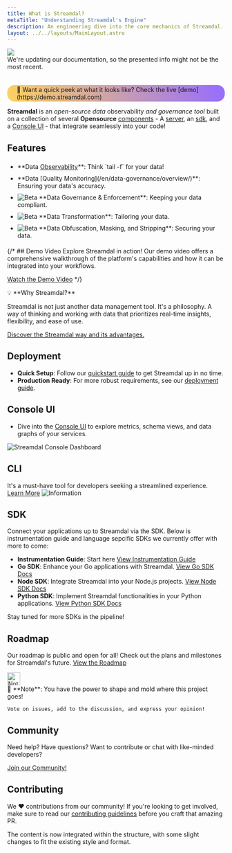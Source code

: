 ```yaml
---
title: What is Streamdal?
metaTitle: "Understanding Streamdal's Engine"
description: An engineering dive into the core mechanics of Streamdal.
layout: ../../layouts/MainLayout.astro
---
```



<div class="addl-wrapper">
<div class="addl">
<img src={information} class="uimage" />
<div class="addlcontent">
We're updating our documentation, so the presented info might not be the
most recent.
</div>
</div>
</div>

<br />
<br />

<div style="justify-content: center; display: flex;">
  <div style="background: linear-gradient(250deg, #956CFF, #FFD260); border-radius: 17px; padding: 2px; @media ">
    <div style="background-color: var(--color-purple-1000); display: inline-flex; padding-left: 20px; padding-right: 20px; border-radius: 15px;">
      📌 Want a quick peek at what it looks like? Check the live [demo](https://demo.streamdal.com)
    </div>
  </div>
</div>

**Streamdal** is an _open-source data_ observability _and governance tool_ built on a collection of several **Opensource** [components](/en/core-components/overview) - A [server](/en/core-components/server), an [sdk](/en/core-components/sdk), and a [Console UI](/en/core-components/console-ui) - that integrate seamlessly into your code!


## Features
<ul>
<li style="padding: 5px 0px 5px 0px;">**Data <a href="/en/resources-support/glossary#observability" class="pkeyword">Observability</a>**: Think `tail -f` for your data!</li>
<li style="padding: 5px 0px 5px 0px;">**Data [Quality Monitoring](/en/data-governance/overview/)**: Ensuring your data's accuracy.</li>
<li style="padding: 5px 0px 5px 0px;"><img src={beta} alt="Beta" style="display: inline" /> **Data Governance & Enforcement**: Keeping your data compliant.</li>
<li style="padding: 5px 0px 5px 0px;"><img src={beta} alt="Beta" style="display: inline" /> **Data Transformation**: Tailoring your data.</li>
<li style="padding: 5px 0px 5px 0px;"><img src={beta} alt="Beta" style="display: inline" /> **Data Obfuscation, Masking, and Stripping**: Securing your data.</li>
</ul>

{/* ## Demo Video
Explore Streamdal in action! Our demo video offers a comprehensive walkthrough of the platform's capabilities and how it can be integrated into your workflows.

[Watch the Demo Video](https://demo.streamdal.com/video) */}


<div class="callout-box">
   💡 **Why Streamdal?**
   
   Streamdal is not just another data management tool. It's a philosophy. A way of thinking and working with data that prioritizes real-time insights, flexibility, and ease of use. 
   
   [Discover the Streamdal way and its advantages.](https://streamdal.com/manifesto/)
</div>

## Deployment 
- **Quick Setup**: Follow our [quickstart guide](/en/getting-started/quickstart/) to get Streamdal up in no time.
- **Production Ready**: For more robust requirements, see our [deployment guide](/en/guides/instrumentation/).

## Console UI
- Dive into the [Console UI](/en/core-components/console-ui) to explore metrics, schema views, and data graphs of your services.
<img src={consoleUi} alt="Streamdal Console Dashboard" />

## CLI
It's a must-have tool for developers seeking a streamlined experience. [Learn More](https://github.com/streamdal/cli#readme)
 <img src={cliTail} alt="Information" />

## SDK
Connect your applications up to Streamdal via the SDK. Below is instrumentation guide and language sepcific SDKs we currently offer with more to come:

- **Instrumentation Guide**: Start here [View Instrumentation Guide](/en/guides/instrumentation)
- **Go SDK**: Enhance your Go applications with Streamdal. [View Go SDK Docs](/en/sdks/go)
- **Node SDK**: Integrate Streamdal into your Node.js projects. [View Node SDK Docs](/en/sdks/node)
- **Python SDK**: Implement Streamdal functionalities in your Python applications. [View Python SDK Docs](/en/sdks/python)

Stay tuned for more SDKs in the pipeline!
## Roadmap
Our roadmap is public and open for all! Check out the plans and milestones for Streamdal's future. [View the Roadmap](https://github.com/orgs/streamdal/projects/1)

<Notification type="note">
  <img src={note} alt="Note" width="30px" height="30px" />
  <div class="prose-md prose-p:my-2 prose-a:text-purple-dark prose-a:underline">
    📢 **Note**: You have the power to shape and mold where this project goes!
    
    Vote on issues, add to the discussion, and express your opinion!
  </div>
</Notification>

## Community
Need help? Have questions? Want to contribute or chat with like-minded developers?

[Join our Community!](/en/resources-support/community/)

## Contributing
We ❤️ contributions from our community! If you're looking to get involved, make 
sure to read our [contributing guidelines](/en/resources-support/contributing) 
before you craft that amazing PR.

The content is now integrated within the structure, with some slight changes to 
fit the existing style and format.
